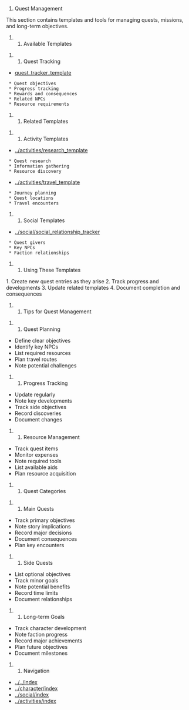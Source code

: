 # Quest Management

This section contains templates and tools for managing quests, missions, and long-term objectives.

## Available Templates

### Quest Tracking
* [[Quest Tracker Template|quest_tracker_template]]
  * Quest objectives
  * Progress tracking
  * Rewards and consequences
  * Related NPCs
  * Resource requirements

## Related Templates

### Activity Templates
* [[Research Template|../activities/research_template]]
  * Quest research
  * Information gathering
  * Resource discovery

* [[Travel Template|../activities/travel_template]]
  * Journey planning
  * Quest locations
  * Travel encounters

### Social Templates
* [[Social Relationship Tracker|../social/social_relationship_tracker]]
  * Quest givers
  * Key NPCs
  * Faction relationships

## Using These Templates

1. Create new quest entries as they arise
2. Track progress and developments
3. Update related templates
4. Document completion and consequences

## Tips for Quest Management

### Quest Planning
* Define clear objectives
* Identify key NPCs
* List required resources
* Plan travel routes
* Note potential challenges

### Progress Tracking
* Update regularly
* Note key developments
* Track side objectives
* Record discoveries
* Document changes

### Resource Management
* Track quest items
* Monitor expenses
* Note required tools
* List available aids
* Plan resource acquisition

## Quest Categories

### Main Quests
* Track primary objectives
* Note story implications
* Record major decisions
* Document consequences
* Plan key encounters

### Side Quests
* List optional objectives
* Track minor goals
* Note potential benefits
* Record time limits
* Document relationships

### Long-term Goals
* Track character development
* Note faction progress
* Record major achievements
* Plan future objectives
* Document milestones

## Navigation
* [[Back to Main Index|../../index]]
* [[Character Management|../character/index]]
* [[Social Interaction|../social/index]]
* [[Activity Management|../activities/index]] 